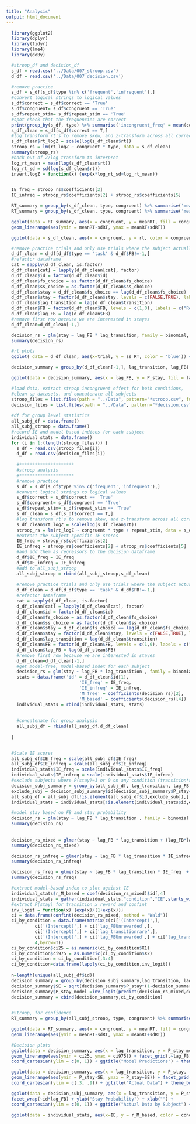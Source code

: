 ```yaml
---
title: "Analysis"
output: html_document
---
```


```r
  library(ggplot2)
  library(dplyr)
  library(tidyr)
  library(lme4)
  library(doBy) 
```

```r
  #stroop_df and decision_df
  s_df = read.csv('../Data/007_stroop.csv')
  d_df = read.csv('../Data/007_decision.csv')
```

```r
  #remove practice
  s_df = s_df[s_df$type %in% c('frequent','infrequent'),]
  #convert logical strings to logical values
  s_df$correct = s_df$correct == 'True'
  s_df$congruent= s_df$congruent == 'True'
  s_df$repeat_stim= s_df$repeat_stim == 'True'
  #spot check that the frequencies are correct
  print(group_by(s_df, type) %>% summarise('incongruent_freq' = mean(congruent)))
  s_df_clean = s_df[s_df$correct == T,]
  #log transform rt's to remove skew, and z-transform across all correct trials
  s_df_clean$rt_logZ = scale(log(s_df_clean$rt))
  stroop_rs = lm(rt_logZ ~ congruent * type, data = s_df_clean)
  summary(stroop_rs)
  #back out of Z/log transform to interpret
  log_rt_mean = mean(log(s_df_clean$rt))
  log_rt_sd = sd(log(s_df_clean$rt))
  invert.logZ = function(x) {exp(x*log_rt_sd+log_rt_mean)}


  IE_freq = stroop_rs$coefficients[2]
  IE_infreq = stroop_rs$coefficients[2] + stroop_rs$coefficients[5]
```

```r
  RT_summary = group_by(s_df_clean, type, congruent) %>% summarise('meanRT' = mean(rt), 'sdRT' = sd(rt))
  RT_summary = group_by(s_df_clean, type, congruent) %>% summarise('meanRT' = geometric.mean(rt), 'sdRT' = sd(rt))

  ggplot(data = RT_summary, aes(x = congruent, y = meanRT, fill = congruent )) + geom_bar(stat = 'identity') + facet_grid(.~type) +
  geom_linerange(aes(ymin = meanRT-sdRT, ymax = meanRT+sdRT))

  ggplot(data = s_df_clean, aes(x = congruent, y = rt, color = congruent)) + geom_point(position = position_jitter(w = 0.1,h = 0)) + facet_grid(.~type)
```


```r
  #remove practice trials and only use trials where the subject actually responded
  d_df_clean = d_df[d_df$type == 'task' & d_df$FB!=-1,]
  #refactor dataframe
  cat = sapply(d_df_clean, is.factor) 
  d_df_clean[cat] = lapply(d_df_clean[cat], factor)
  d_df_clean$id = factor(d_df_clean$id)
  d_df_clean$fs_choice = as.factor(d_df_clean$fs_choice)
  d_df_clean$ss_choice = as.factor(d_df_clean$ss_choice)
  d_df_clean$stay = d_df_clean$fs_choice == lag(d_df_clean$fs_choice)
  d_df_clean$stay = factor(d_df_clean$stay, levels = c(FALSE,TRUE), labels = c("Switch","Stay"))
  d_df_clean$lag_transition = lag(d_df_clean$transition)
  d_df_clean$FB = factor(d_df_clean$FB, levels = c(1,0), labels = c("Rewarded","Unrewarded"))
  d_df_clean$lag_FB = lag(d_df_clean$FB)
  #remove first row because we are interested in stayes
  d_df_clean=d_df_clean[-1,]

  decision_rs = glm(stay ~ lag_FB * lag_transition, family = binomial, data = d_df_clean)
  summary(decision_rs)
```

```r
  #rt plots
  ggplot( data = d_df_clean, aes(x=trial, y = ss_RT, color = 'blue')) + geom_point() + geom_point(aes(y = fs_RT, color = 'red'))

  decision_summary = group_by(d_df_clean[-1,], lag_transition, lag_FB) %>% summarise('P_stay' = mean(stay)-1)

  ggplot(data = decision_summary, aes(x = lag_FB, y = P_stay, fill = lag_FB)) + geom_bar(stat = 'identity') + facet_grid(.~lag_transition)
```


```r
  #load data, extract stroop incongruent effect for both conditions,
  #clean up datasets, and concatenate all subjects
  stroop_files = list.files(path = "../Data", pattern="*stroop.csv", full.names = T)
  decision_files = list.files(path = "../Data", pattern="*decision.csv", full.names = T)
  
  #df for group level statistics
  all_subj_df = data.frame()
  all_subj_stroop = data.frame()
  #record IE and model-based indices for each subject
  individual_stats = data.frame()
  for (i in 1:(length(stroop_files))) {
    s_df = read.csv(stroop_files[i])
    d_df = read.csv(decision_files[i])
    
    #*********************
    #stroop analysis
    #*********************
    #remove practice
    s_df = s_df[s_df$type %in% c('frequent','infrequent'),]
    #convert logical strings to logical values
    s_df$correct = s_df$correct == 'True'
    s_df$congruent= s_df$congruent == 'True'
    s_df$repeat_stim= s_df$repeat_stim == 'True'
    s_df_clean = s_df[s_df$correct == T,]
    #log transform rt's to remove skew, and z-transform across all correct trials
    s_df_clean$rt_logZ = scale(log(s_df_clean$rt))
    stroop_rs = lm(rt_logZ ~ congruent * type + repeat_stim, data = s_df_clean)
    #extract the subject specific IE scores
    IE_freq = stroop_rs$coefficients[2]
    IE_infreq = stroop_rs$coefficients[2] + stroop_rs$coefficients[5]
    #and add them as regressors to the decision dataframe
    d_df$IE_freq = IE_freq
    d_df$IE_infreq = IE_infreq
    #add to all_subj_stroop
    all_subj_stroop = rbind(all_subj_stroop,s_df_clean)
      
    #remove practice trials and only use trials where the subject actually responded
    d_df_clean = d_df[d_df$type == 'task' & d_df$FB!=-1,]
    #refactor dataframe
    cat = sapply(d_df_clean, is.factor) 
    d_df_clean[cat] = lapply(d_df_clean[cat], factor)
    d_df_clean$id = factor(d_df_clean$id)
    d_df_clean$fs_choice = as.factor(d_df_clean$fs_choice)
    d_df_clean$ss_choice = as.factor(d_df_clean$ss_choice)
    d_df_clean$stay = d_df_clean$fs_choice == lag(d_df_clean$fs_choice)
    d_df_clean$stay = factor(d_df_clean$stay, levels = c(FALSE,TRUE), labels = c("Switch","Stay"))
    d_df_clean$lag_transition = lag(d_df_clean$transition)
    d_df_clean$FB = factor(d_df_clean$FB, levels = c(1,0), labels = c("Rewarded","Unrewarded"))
    d_df_clean$lag_FB = lag(d_df_clean$FB)
    #remove first row because we are interested in stayes
    d_df_clean=d_df_clean[-1,]
    #get model-free, model-based index for each subject
    decision_rs = glm(stay ~ lag_FB * lag_transition , family = binomial, data = d_df_clean)
    stats = data.frame('id' = d_df_clean$id[1],
                            'IE_freq' = IE_freq,
                            'IE_infreq' = IE_infreq,
                            'M_free' = coefficients(decision_rs)[2],
                            'M_based' = coefficients(decision_rs)[4])
    individual_stats = rbind(individual_stats, stats)
    
    
    #concatenate for group analysis
    all_subj_df = rbind(all_subj_df,d_df_clean)
    
  }
  
```

```r
  #Scale IE scores
  all_subj_df$IE_freq = scale(all_subj_df$IE_freq)
  all_subj_df$IE_infreq = scale(all_subj_df$IE_infreq)
  individual_stats$IE_freq = scale(individual_stats$IE_freq)
  individual_stats$IE_infreq = scale(individual_stats$IE_infreq) 
  #exclude subjects where P(stay)=1 or 0 on any condition (transition*reward)
  decision_subj_summary = group_by(all_subj_df, lag_transition, lag_FB, id) %>% summarise('P_stay' = mean(stay)-1) 
  exclude_subj = decision_subj_summary$id[decision_subj_summary$P_stay==1]
  all_subj_df = all_subj_df[!is.element(all_subj_df$id,exclude_subj),]
  individual_stats = individual_stats[!is.element(individual_stats$id,exclude_subj),]

  #model stay based on FB and stay probability
  decision_rs = glm(stay ~ lag_FB * lag_transition , family = binomial, data = all_subj_df)
  summary(decision_rs)
  
  
  decision_rs_mixed = glmer(stay ~ lag_FB * lag_transition + (lag_FB*lag_transition | id), family = binomial, data = all_subj_df, control=glmerControl(optimizer="bobyqa"))
  summary(decision_rs_mixed)

  decision_rs_infreq = glmer(stay ~ lag_FB * lag_transition * IE_infreq  + (lag_FB*lag_transition | id), family = binomial, data = all_subj_df, control=glmerControl(optimizer="bobyqa"))
  summary(decision_rs_infreq)  

  decision_rs_freq = glmer(stay ~ lag_FB * lag_transition * IE_freq  + (lag_FB*lag_transition | id), family = binomial, data = all_subj_df, control=glmerControl(optimizer="bobyqa"))
  summary(decision_rs_freq)

  #extract model-based index to plot against IE
  individual_stats$r_M_based = coef(decision_rs_mixed)$id[,4]
  individual_stats = gather(individual_stats,"condition","IE",starts_with("IE"))
  #extract P(stay) for transition x reward and confint
  inv_logit = function(x) {exp(x)/(1+exp(x))}
  ci = data.frame(confint(decision_rs_mixed, method = "Wald"))
  ci_by_condition = data.frame(matrix(c(ci['(Intercept)',],
           ci['(Intercept)',] + ci['lag_FBUnrewarded',],
           ci['(Intercept)',] + ci['lag_transitionrare',],
           ci['(Intercept)',] + ci['lag_FBUnrewarded',] + ci['lag_transitionrare',] + ci['lag_FBUnrewarded:lag_transitionrare',]),
           4,byrow=T))
  ci_by_condition$ci25 = as.numeric(ci_by_condition$X1)
  ci_by_condition$ci975 = as.numeric(ci_by_condition$X2)
  ci_by_condition = ci_by_condition[,3:4]
  ci_by_condition=data.frame(lapply(ci_by_condition,inv_logit))
  
  n=length(unique(all_subj_df$id))
  decision_summary = group_by(decision_subj_summary,lag_transition, lag_FB) %>% summarise('P_stay' = mean(P_stay))
  decision_summary$SE = sqrt(decision_summary$P_stay*(1-decision_summary$P_stay)/n)
  decision_summary$P_stay_model =inv_logit(predict(decision_rs_mixed,decision_summary,re.form=~0))
  decision_summary = cbind(decision_summary,ci_by_condition)
                
```


```r
  #Stroop, for confidence
  RT_summary = group_by(all_subj_stroop, type, congruent) %>% summarise('meanRT' = mean(rt), 'sdRT' = sd(rt))

  ggplot(data = RT_summary, aes(x = congruent, y = meanRT, fill = congruent )) + geom_bar(stat = 'identity') + facet_grid(.~type) +
  geom_linerange(aes(ymin = meanRT-sdRT, ymax = meanRT+sdRT))

  #Decision plots
  ggplot(data = decision_summary, aes(x = lag_transition, y = P_stay_model, fill = lag_transition)) + geom_bar(stat = 'identity') +
  geom_linerange(aes(ymin = ci25, ymax = ci975)) + facet_grid(.~lag_FB) + ylab("Stay Probability") + xlab("") + 
  coord_cartesian(ylim = c(0, 1)) + ggtitle("Model Predictions") + theme_bw()

  ggplot(data = decision_summary, aes(x = lag_transition, y = P_stay, fill = lag_transition)) + geom_bar(stat = 'identity') +
  geom_linerange(aes(ymin = P_stay-SE, ymax = P_stay+SE)) + facet_grid(.~lag_FB) + ylab("Stay Probability") + xlab("") + 
  coord_cartesian(ylim = c(.3, .9)) + ggtitle("Actual Data") + theme_bw()

  ggplot(data = decision_subj_summary, aes(x = lag_transition, y = P_stay, fill = lag_transition)) + geom_bar(stat = 'identity') +
  facet_wrap(~id*lag_FB) + ylab("Stay Probability") + xlab("") + 
  coord_cartesian(ylim = c(0, 1)) + ggtitle("Actual Data by Subject") + theme_bw()

  ggplot(data = individual_stats, aes(x=IE, y = r_M_based, color = condition)) + geom_point() + geom_smooth(method = lm) + facet_grid(.~condition) +xlab("Incongruency Effect (z score") + ylab("Model-based index") + theme_bw()
```


